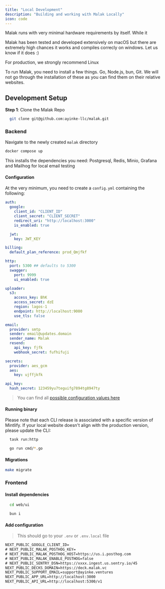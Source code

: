 ```yaml
---
title: "Local Development"
description: "Building and working with Malak Locally"
icon: code
---
```


Malak runs with very minimal hardware requirements by itself. While it

<Warning>
  Malak has been tested and developed extensively on macOS but there are
  extremely high chances it works and compiles correcly on windows. Let us know
  if it does :)
</Warning>

<Tip>For production, we strongly recommend Linux</Tip>

To run Malak, you need to install a few things. Go, Node.js, bun, Git. We will not go through the installation
of these as you can find them on their relative websites.

## Development Setup

**Step 1**: Clone the Malak Repo

```bash
  git clone git@github.com:ayinke-llc/malak.git

```

### Backend

Navigate to the newly created `malak` directory

```bash
docker compose up
```

This installs the dependencies you need: Postgresql, Redis, Minio, Grafana and Mailhog for local email testing

#### Configuration

At the very minimum, you need to create a `config.yml` containing the following:

```yaml
auth:
  google:
    client_id: "CLIENT_ID"
    client_secret: "CLIENT_SECRET"
    redirect_uri: "http://localhost:3000"
    is_enabled: true

  jwt:
    key: JWT_KEY

billing:
  default_plan_reference: prod_Qmjfkf

http:
  port: 5300 ## defaults to 5300
  swagger:
    port: 9999
    ui_enabled: true

uploader:
  s3:
    access_key: BhK
    access_secret: dzE
    region: lagos-1
    endpoint: http://localhost:9000
    use_tls: false

email:
  provider: smtp
  sender: email@updates.domain
  sender_name: Malak
  resend:
    api_key: fjfk
    webhook_secret: fufhifuji

secrets:
  provider: aes_gcm
  aes:
    key: ujffjkfk

api_key:
  hash_secret: 123459yu7teguifg7894tg8947ty
```

> You can find all [possible configuration values here](/backend-configuration)

#### Running binary

Please note that each CLI release is associated with a specific version of Mintlify. If your local website doesn't align with the production version, please update the CLI:

<CodeGroup>

```bash make
  task run:http
```

```bash command_line
  go run cmd/*.go
```

</CodeGroup>

#### Migrations

```bash
make migrate
```

### Frontend

#### Install dependencies

```bash
  cd web/ui
```

```bash
  bun i
```

#### Add configuration

> This should go to your `.env` or `.env.local` file

```txt
NEXT_PUBLIC_GOOGLE_CLIENT_ID=
# NEXT_PUBLIC_MALAK_POSTHOG_KEY=
# NEXT_PUBLIC_MALAK_POSTHOG_HOST=https://us.i.posthog.com
# NEXT_PUBLIC_MALAK_ENABLE_POSTHOG=false
# NEXT_PUBLIC_SENTRY_DSN=https://xxxx.ingest.us.sentry.io/45
NEXT_PUBLIC_DECKS_DOMAIN=https://deck.malak.vc
NEXT_PUBLIC_SUPPORT_EMAIL=support@ayinke.ventures
NEXT_PUBLIC_APP_URL=http://localhost:3000
NEXT_PUBLIC_API_URL=http://localhost:5300/v1
```
